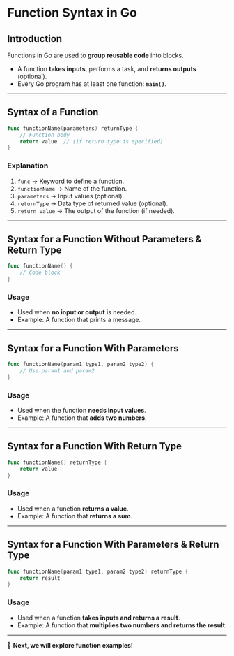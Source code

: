 # **Function Syntax in Go**

## **Introduction**

Functions in Go are used to **group reusable code** into blocks.

- A function **takes inputs**, performs a task, and **returns outputs** (optional).
- Every Go program has at least one function: **`main()`**.

---

## **Syntax of a Function**

```go filename="main.go" copy
func functionName(parameters) returnType {
    // Function body
    return value  // (if return type is specified)
}
```

### **Explanation**

1. `func` → Keyword to define a function.
2. `functionName` → Name of the function.
3. `parameters` → Input values (optional).
4. `returnType` → Data type of returned value (optional).
5. `return value` → The output of the function (if needed).

---

## **Syntax for a Function Without Parameters & Return Type**

```go filename="main.go" copy
func functionName() {
    // Code block
}
```

### **Usage**

- Used when **no input or output** is needed.
- Example: A function that prints a message.

---

## **Syntax for a Function With Parameters**

```go filename="main.go" copy
func functionName(param1 type1, param2 type2) {
    // Use param1 and param2
}
```

### **Usage**

- Used when the function **needs input values**.
- Example: A function that **adds two numbers**.

---

## **Syntax for a Function With Return Type**

```go filename="main.go" copy
func functionName() returnType {
    return value
}
```

### **Usage**

- Used when a function **returns a value**.
- Example: A function that **returns a sum**.

---

## **Syntax for a Function With Parameters & Return Type**

```go filename="main.go" copy
func functionName(param1 type1, param2 type2) returnType {
    return result
}
```

### **Usage**

- Used when a function **takes inputs and returns a result**.
- Example: A function that **multiplies two numbers and returns the result**.

---

🚀 **Next, we will explore function examples!**
